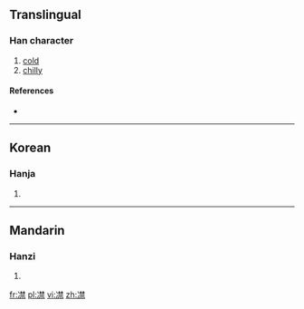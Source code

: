 ==Translingual==

===Han character===
{{Han char|rn=15|rad=冫|as=13|sn=15|four=|canj=戈一木木火 (IMDDF)|ids=⿰[[冫]][[禁]]}}

# [[cold]]
# [[chilly]]

====References====
* {{Han ref|kx=0133.420|dkj=01716|dj=0298.230|hdz=10301.040|uh=51DA|ud=20954}}

----

==Korean==

===Hanja===
{{ko-hanja|hangeul=금|rv=geum|mr=kŭm|y=kum}}

# {{defn|lang=ko|sort=冫13}}

----

==Mandarin==

===Hanzi===
{{cmn-hanzi|pin=[[jìn]] ([[jin4]])|wg=chin<sup>4</sup>}}

# {{defn|lang=cmn|sort=冫13}}

[[fr:凚]]
[[pl:凚]]
[[vi:凚]]
[[zh:凚]]